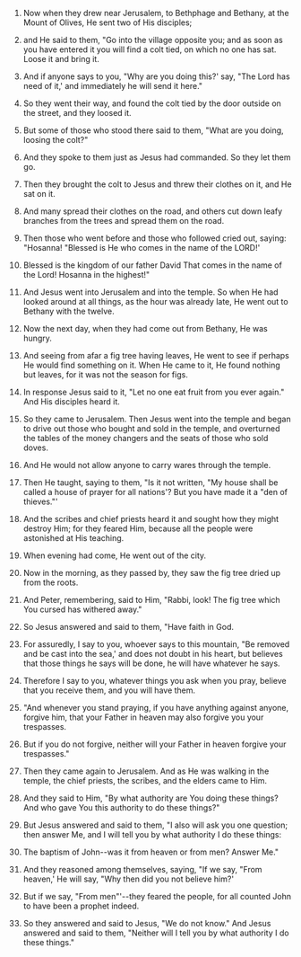 
1. Now when they drew near Jerusalem, to Bethphage and Bethany, at the Mount of Olives, He sent two of His disciples;

2. and He said to them, "Go into the village opposite you; and as soon as you have entered it you will find a colt tied, on which no one has sat. Loose it and bring it.

3. And if anyone says to you, "Why are you doing this?' say, "The Lord has need of it,' and immediately he will send it here."

4. So they went their way, and found the colt tied by the door outside on the street, and they loosed it.

5. But some of those who stood there said to them, "What are you doing, loosing the colt?"

6. And they spoke to them just as Jesus had commanded. So they let them go.

7. Then they brought the colt to Jesus and threw their clothes on it, and He sat on it.

8. And many spread their clothes on the road, and others cut down leafy branches from the trees and spread them on the road.

9. Then those who went before and those who followed cried out, saying: "Hosanna! "Blessed is He who comes in the name of the LORD!'

10. Blessed is the kingdom of our father David That comes in the name of the Lord! Hosanna in the highest!"

11. And Jesus went into Jerusalem and into the temple. So when He had looked around at all things, as the hour was already late, He went out to Bethany with the twelve.

12. Now the next day, when they had come out from Bethany, He was hungry.

13. And seeing from afar a fig tree having leaves, He went to see if perhaps He would find something on it. When He came to it, He found nothing but leaves, for it was not the season for figs.

14. In response Jesus said to it, "Let no one eat fruit from you ever again." And His disciples heard it.

15. So they came to Jerusalem. Then Jesus went into the temple and began to drive out those who bought and sold in the temple, and overturned the tables of the money changers and the seats of those who sold doves.

16. And He would not allow anyone to carry wares through the temple.

17. Then He taught, saying to them, "Is it not written, "My house shall be called a house of prayer for all nations'? But you have made it a "den of thieves."'

18. And the scribes and chief priests heard it and sought how they might destroy Him; for they feared Him, because all the people were astonished at His teaching.

19. When evening had come, He went out of the city.

20. Now in the morning, as they passed by, they saw the fig tree dried up from the roots.

21. And Peter, remembering, said to Him, "Rabbi, look! The fig tree which You cursed has withered away."

22. So Jesus answered and said to them, "Have faith in God.

23. For assuredly, I say to you, whoever says to this mountain, "Be removed and be cast into the sea,' and does not doubt in his heart, but believes that those things he says will be done, he will have whatever he says.

24. Therefore I say to you, whatever things you ask when you pray, believe that you receive them, and you will have them.

25. "And whenever you stand praying, if you have anything against anyone, forgive him, that your Father in heaven may also forgive you your trespasses.

26. But if you do not forgive, neither will your Father in heaven forgive your trespasses."

27. Then they came again to Jerusalem. And as He was walking in the temple, the chief priests, the scribes, and the elders came to Him.

28. And they said to Him, "By what authority are You doing these things? And who gave You this authority to do these things?"

29. But Jesus answered and said to them, "I also will ask you one question; then answer Me, and I will tell you by what authority I do these things:

30. The baptism of John--was it from heaven or from men? Answer Me."

31. And they reasoned among themselves, saying, "If we say, "From heaven,' He will say, "Why then did you not believe him?'

32. But if we say, "From men"'--they feared the people, for all counted John to have been a prophet indeed.

33. So they answered and said to Jesus, "We do not know." And Jesus answered and said to them, "Neither will I tell you by what authority I do these things."


